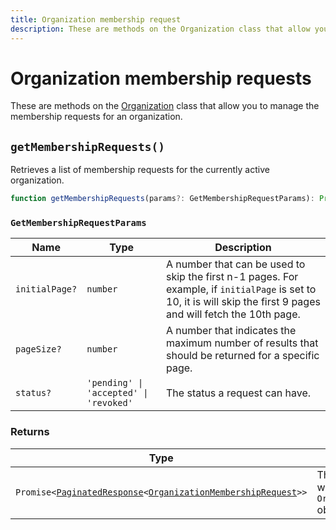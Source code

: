 ```yaml
---
title: Organization membership request
description: These are methods on the Organization class that allow you to manage the membership requests for an organization.
---
```


# Organization membership requests

These are methods on the [Organization](/docs/references/javascript/organization/organization) class that allow you to manage the membership requests for an organization.

## `getMembershipRequests()`

Retrieves a list of membership requests for the currently active organization.

```typescript
function getMembershipRequests(params?: GetMembershipRequestParams): Promise<PaginatedResources<OrganizationMembershipRequest>>;
```

### `GetMembershipRequestParams`

| Name | Type | Description |
| --- | --- | --- |
| `initialPage?` | `number` | A number that can be used to skip the first n-1 pages. For example, if `initialPage` is set to 10, it is will skip the first 9 pages and will fetch the 10th page. |
| `pageSize?` | `number` | A number that indicates the maximum number of results that should be returned for a specific page. |
| `status?` | `'pending' \| 'accepted' \| 'revoked'` | The status a request can have. |

### Returns

| Type | Description |
| --- | --- |
| <code>Promise\<[PaginatedResponse][pag-res-ref]\<[OrganizationMembershipRequest][mem-request-ref]\>></code> | This method returns a `Promise` which resolves with a list of `OrganizationMembershipRequest` objects. |

[mem-request-ref]: /docs/references/javascript/organization-membership-request
[pag-res-ref]: /docs/references/javascript/types/paginated-response